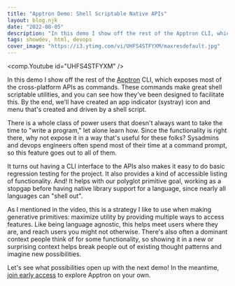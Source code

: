 ```yaml
---
title: "Apptron Demo: Shell Scriptable Native APIs"
layout: blog.njk
date: "2022-08-05"
description: "In this demo I show off the rest of the Apptron CLI, which exposes most of the cross-platform APIs as commands."
tags: showdev, html, devops
cover_image: "https://i3.ytimg.com/vi/UHFS4STFYXM/maxresdefault.jpg"
---
```

<comp.Youtube id="UHFS4STFYXM" />

In this demo I show off the rest of the [Apptron](https://progrium.com/blog/apptron-announcement/) CLI, which exposes most of the cross-platform APIs as commands. These commands make great shell scriptable utilities, and you can see how they've been designed to facilitate this. By the end, we'll have created an app indicator (systray) icon and menu that's created and driven by a shell script.

There is a whole class of power users that doesn't always want to take the time to "write a program," let alone learn how. Since the functionality is right there, why not expose it in a way that's useful for these folks? Sysadmins and devops engineers often spend most of their time at a command prompt, so this feature goes out to all of them.

It turns out having a CLI interface to the APIs also makes it easy to do basic regression testing for the project. It also provides a kind of accessible listing of functionality. And! It helps with our polyglot primitive goal, working as a stopgap before having native library support for a language, since nearly all languages can "shell out". 

As I mentioned in the video, this is a strategy I like to use when making generative primitives: maximize utility by providing multiple ways to access features. Like being language agnostic, this helps meet users where they are, and reach users you might not otherwise. There's also often a dominant context people think of for some functionality, so showing it in a new or surprising context helps break people out of existing thought patterns and imagine new possibilities. 

Let's see what possibilities open up with the next demo! In the meantime, [join early access](https://tractor.dev/apptron/) to explore Apptron on your own.

